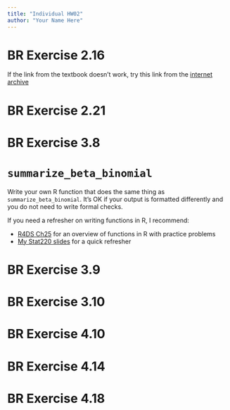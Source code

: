 ```yaml
---
title: "Individual HW02"
author: "Your Name Here"
---
```


# BR Exercise 2.16

::: callout-note

If the link from the textbook doesn't work, try this link from the [internet archive](https://web.archive.org/web/20250117223825/https://www.thedailybeast.com/are-over-half-the-works-on-the-art-market-really-fakes/)
:::

# BR Exercise 2.21

# BR Exercise 3.8

# `summarize_beta_binomial`

Write your own R function that does the same thing as `summarize_beta_binomial`. It's OK if your output is formatted differently and you do not need to write formal checks. 

::: callout-note
If you need a refresher on writing functions in R, I recommend:

+ [R4DS Ch25](https://r4ds.hadley.nz/functions.html) for an overview of functions in R with practice problems
+ [My Stat220 slides](https://stat220-s25.github.io/slides/16/slides16.html#/title-slide) for a quick refresher
:::

# BR Exercise 3.9

# BR Exercise 3.10

# BR Exercise 4.10

# BR Exercise 4.14

# BR Exercise 4.18
 


